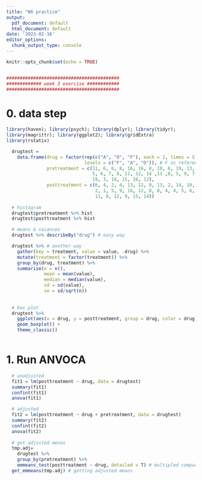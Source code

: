 ```yaml
---
title: "W6 practice"
output:
  pdf_document: default
  html_document: default
date: '2023-02-16'
editor_options: 
  chunk_output_type: console
---
```


```r
knitr::opts_chunk$set(echo = TRUE)


##########################################
############# week 3 exercise ############
##########################################

```


# 0. data step 
```r

library(haven); library(psych); library(dplyr); library(tidyr);
library(magrittr); library(ggplot2); library(gridExtra)
library(rstatix)

  drugtest = 
    data.frame(drug = factor(rep(c("A", "D", "F"), each = 2, times = 5), 
                             levels = c("F", "A", "D")), # F as reference
               pretreatment = c(11, 6, 6, 8, 16, 16, 8, 10, 6, 19, 13, 12, 
                                5, 6, 7, 8, 11, 12, 14 ,11 ,8, 5, 9, 7,
                                19, 3, 18, 15, 16, 12),
               posttreatment = c(6, 4, 2, 4, 13, 12, 0, 13, 2, 14, 10, 8,
                                 2, 1, 5, 9, 16, 12, 8, 8, 4, 4, 5, 6,
                                 11, 0, 12, 9, 15, 14))
  
  # histogram
  drugtest$pretreatment %>% hist
  drugtest$posttreatment %>% hist

  # means & vaiances 
  drugtest %>% describeBy("drug") # easy way 

  drugtest %>% # another way 
    gather(key = treatment, value = value, -drug) %>% 
    mutate(treatment = factor(treatment)) %>% 
    group_by(drug, treatment) %>% 
    summarise(n = n(), 
              mean = mean(value),
              median = median(value),
              sd = sd(value),
              se = sd/sqrt(n))
  
  
  # box plot
  drugtest %>% 
    ggplot(aes(x = drug, y = posttreatment, group = drug, color = drug)) + 
    geom_boxplot() + 
    theme_classic()
    
```  

# 1. Run ANVOCA 

```r
  # unadjusted 
  fit1 = lm(posttreatment ~ drug, data = drugtest)
  summary(fit1)
  confint(fit1)
  anova(fit1)

  # adjusted
  fit2 = lm(posttreatment ~ drug + pretreatment, data = drugtest)
  summary(fit2)
  confint(fit2)
  anova(fit2)
  
  # get adjusted menas
  tmp.adj= 
    drugtest %>% 
    group_by(pretreatment) %>% 
    emmeans_test(posttreatment ~ drug, detailed = T) # multipled comparison
  get_emmeans(tmp.adj) # getting adjusted means 
  
  
```


